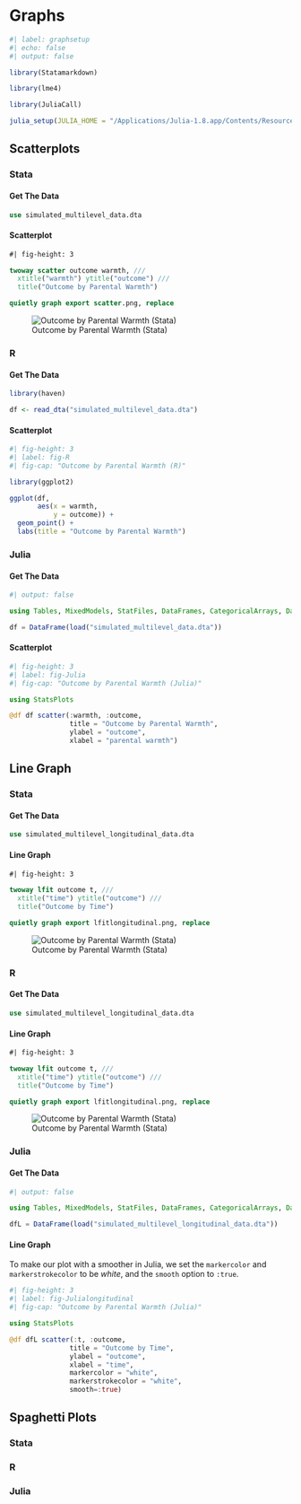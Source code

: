 # Graphs

```r
#| label: graphsetup
#| echo: false
#| output: false

library(Statamarkdown)

library(lme4) 

library(JuliaCall)

julia_setup(JULIA_HOME = "/Applications/Julia-1.8.app/Contents/Resources/julia/bin")

```

## Scatterplots

::: {.panel-tabset group="language"}

### Stata

#### Get The Data

```stata

use simulated_multilevel_data.dta

```

#### Scatterplot

```stata
#| fig-height: 3

twoway scatter outcome warmth, ///
  xtitle("warmth") ytitle("outcome") ///
  title("Outcome by Parental Warmth") 

quietly graph export scatter.png, replace

```

![Outcome by Parental Warmth (Stata)](scatter.png){#fig-Stata}

### R

#### Get The Data

```r

library(haven)

df <- read_dta("simulated_multilevel_data.dta")

```

#### Scatterplot

```r
#| fig-height: 3
#| label: fig-R
#| fig-cap: "Outcome by Parental Warmth (R)"

library(ggplot2)

ggplot(df,
       aes(x = warmth,
           y = outcome)) +
  geom_point() +
  labs(title = "Outcome by Parental Warmth")

```

### Julia

#### Get The Data

```julia
#| output: false

using Tables, MixedModels, StatFiles, DataFrames, CategoricalArrays, DataFramesMeta

df = DataFrame(load("simulated_multilevel_data.dta"))

```

#### Scatterplot

```julia
#| fig-height: 3
#| label: fig-Julia
#| fig-cap: "Outcome by Parental Warmth (Julia)"

using StatsPlots

@df df scatter(:warmth, :outcome, 
               title = "Outcome by Parental Warmth",
               ylabel = "outcome",
               xlabel = "parental warmth")

```

:::

## Line Graph

::: {.panel-tabset group="language"}

### Stata

#### Get The Data 

```stata

use simulated_multilevel_longitudinal_data.dta

```

#### Line Graph

```stata
#| fig-height: 3

twoway lfit outcome t, ///
  xtitle("time") ytitle("outcome") ///
  title("Outcome by Time") 

quietly graph export lfitlongitudinal.png, replace

```

![Outcome by Parental Warmth (Stata)](lfitlongitudinal.png){#fig-Statalongitudinal}

### R

#### Get The Data 

```stata

use simulated_multilevel_longitudinal_data.dta

```

#### Line Graph

```stata
#| fig-height: 3

twoway lfit outcome t, ///
  xtitle("time") ytitle("outcome") ///
  title("Outcome by Time") 

quietly graph export lfitlongitudinal.png, replace

```

![Outcome by Parental Warmth (Stata)](lfitlongitudinal.png){#fig-Statalongitudinal}

### Julia

#### Get The Data

```julia
#| output: false

using Tables, MixedModels, StatFiles, DataFrames, CategoricalArrays, DataFramesMeta

dfL = DataFrame(load("simulated_multilevel_longitudinal_data.dta"))

```

#### Line Graph

To make our plot with a smoother in Julia, we set the `markercolor` and `markerstrokecolor` to be *white*, and the `smooth` option to `:true`.

```julia
#| fig-height: 3
#| label: fig-Julialongitudinal
#| fig-cap: "Outcome by Parental Warmth (Julia)"

using StatsPlots

@df dfL scatter(:t, :outcome, 
               title = "Outcome by Time",
               ylabel = "outcome",
               xlabel = "time",
               markercolor = "white",
               markerstrokecolor = "white",
               smooth=:true)

```

:::

## Spaghetti Plots

::: {.panel-tabset group="language"}

### Stata

### R

### Julia

:::


